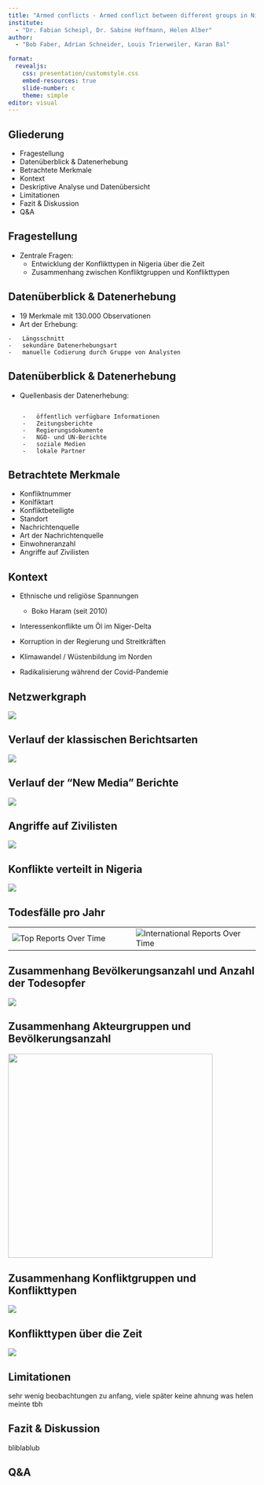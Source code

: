 ```yaml
---
title: "Armed conflicts - Armed conflict between different groups in Nigeria over time"
institute: 
  - "Dr. Fabian Scheipl, Dr. Sabine Hoffmann, Helen Alber"
author: 
  - "Bob Faber, Adrian Schneider, Louis Trierweiler, Karan Bal"

format:
  revealjs:
    css: presentation/customstyle.css
    embed-resources: true
    slide-number: c
    theme: simple
editor: visual
---
```


## Gliederung

-   Fragestellung
-   Datenüberblick & Datenerhebung
-   Betrachtete Merkmale
-   Kontext
-   Deskriptive Analyse und Datenübersicht
-   Limitationen
-   Fazit & Diskussion
-   Q&A

## Fragestellung

-   Zentrale Fragen:
    -   Entwicklung der Konflikttypen in Nigeria über die Zeit
    -   Zusammenhang zwischen Konfliktgruppen und Konflikttypen

## Datenüberblick & Datenerhebung

-   19 Merkmale mit 130.000 Observationen
-   Art der Erhebung:

```         
-   Längsschnitt
-   sekundäre Datenerhebungsart
-   manuelle Codierung durch Gruppe von Analysten
```

## Datenüberblick & Datenerhebung

-   Quellenbasis der Datenerhebung:

```         

    -   öffentlich verfügbare Informationen
    -   Zeitungsberichte
    -   Regierungsdokumente
    -   NGO- und UN-Berichte
    -   soziale Medien
    -   lokale Partner
```

## Betrachtete Merkmale

-   Konfliktnummer
-   Konlfiktart
-   Konfliktbeteiligte
-   Standort
-   Nachrichtenquelle
-   Art der Nachrichtenquelle
-   Einwohneranzahl
-   Angriffe auf Zivilisten

## Kontext

-   Ethnische und religiöse Spannungen

    -    Boko Haram (seit 2010)

-   Interessenkonflikte um Öl im Niger-Delta

-   Korruption in der Regierung und Streitkräften

-   Klimawandel / Wüstenbildung im Norden

-   Radikalisierung während der Covid-Pandemie

## Netzwerkgraph

![](presentation%20graphs/louis%20todesfälle.png)

## Verlauf der klassischen Berichtsarten

![](presentation%20graphs/Nigeria%20Karte.png)

## Verlauf der "New Media" Berichte

![](presentation%20graphs/Adrian%20Bevölkerungsverteilung.png)

## Angriffe auf Zivilisten

![](presentation%20graphs/Adrian%20Zusammenhang%20bevölkerung%20tode.png)

## Konflikte verteilt in Nigeria

![](presentation%20graphs/Civ_Targ.png)

## Todesfälle pro Jahr

::: {.wide-table .left-aligned-table}
|  |  |
|------------------------------------|------------------------------------|
| ![Top Reports Over Time](presentation/Reports_TopReports.png) | ![International Reports Over Time](presentation/Reports_InternationalReports.png) |
:::

## Zusammenhang Bevölkerungsanzahl und Anzahl der Todesopfer

![](presentation/Reports_NewMediaReports.png)

## Zusammenhang Akteurgruppen und Bevölkerungsanzahl

![](presentation%20graphs/Louis%20Zusammenhang%20Typen%20und%20Gruppen.png){width="416"}

## Zusammenhang Konfliktgruppen und Konflikttypen

![](presentation%20graphs/Bob%20Konflikttypen%20über%20Zeit.png)

## Konflikttypen über die Zeit

![](presentation%20graphs/Adrian%20Netzwerke.png)

## Limitationen

sehr wenig beobachtungen zu anfang, viele später keine ahnung was helen meinte tbh

## Fazit & Diskussion

bliblablub

## Q&A
